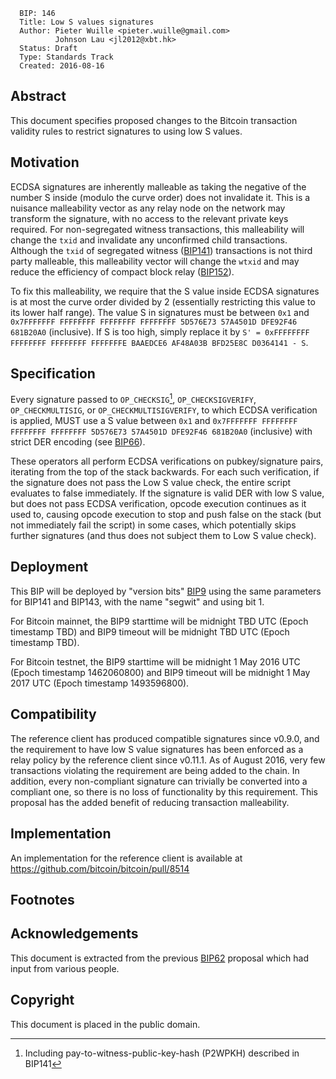 <pre>
  BIP: 146
  Title: Low S values signatures
  Author: Pieter Wuille <pieter.wuille@gmail.com>
          Johnson Lau <jl2012@xbt.hk>
  Status: Draft
  Type: Standards Track
  Created: 2016-08-16
</pre>

==Abstract==

This document specifies proposed changes to the Bitcoin transaction validity rules to restrict signatures to using low S values.


==Motivation==

ECDSA signatures are inherently malleable as taking the negative of the number S inside (modulo the curve order) does not invalidate it. This is a nuisance malleability vector as any relay node on the network may transform the signature, with no access to the relevant private keys required. For non-segregated witness transactions, this malleability will change the <code>txid</code> and invalidate any unconfirmed child transactions. Although the <code>txid</code> of segregated witness ([https://github.com/bitcoin/bips/blob/master/bip-0141.mediawiki BIP141]) transactions is not third party malleable, this malleability vector will change the <code>wtxid</code> and may reduce the efficiency of compact block relay ([https://github.com/bitcoin/bips/blob/master/bip-0152.mediawiki BIP152]).

To fix this malleability, we require that the S value inside ECDSA signatures is at most the curve order divided by 2 (essentially restricting this value to its lower half range). The value S in signatures must be between <code>0x1</code> and <code>0x7FFFFFFF FFFFFFFF FFFFFFFF FFFFFFFF 5D576E73 57A4501D DFE92F46 681B20A0</code> (inclusive). If S is too high, simply replace it by <code>S' = 0xFFFFFFFF FFFFFFFF FFFFFFFF FFFFFFFE BAAEDCE6 AF48A03B BFD25E8C D0364141 - S</code>.


==Specification==

Every signature passed to <code>OP_CHECKSIG</code><ref>Including pay-to-witness-public-key-hash (P2WPKH) described in BIP141</ref>, <code>OP_CHECKSIGVERIFY</code>, <code>OP_CHECKMULTISIG</code>, or <code>OP_CHECKMULTISIGVERIFY</code>, to which ECDSA verification is applied, MUST use a S value between <code>0x1</code> and <code>0x7FFFFFFF FFFFFFFF FFFFFFFF FFFFFFFF 5D576E73 57A4501D DFE92F46 681B20A0</code> (inclusive) with strict DER encoding (see [https://github.com/bitcoin/bips/blob/master/bip-0066.mediawiki BIP66]).

These operators all perform ECDSA verifications on pubkey/signature pairs, iterating from the top of the stack backwards. For each such verification, if the signature does not pass the Low S value check, the entire script evaluates to false immediately. If the signature is valid DER with low S value, but does not pass ECDSA verification, opcode execution continues as it used to, causing opcode execution to stop and push false on the stack (but not immediately fail the script) in some cases, which potentially skips further signatures (and thus does not subject them to Low S value check).


==Deployment==

This BIP will be deployed by "version bits" [https://github.com/bitcoin/bips/blob/master/bip-0009.mediawiki BIP9] using the same parameters for BIP141 and BIP143, with the name "segwit" and using bit 1.

For Bitcoin mainnet, the BIP9 starttime will be midnight TBD UTC (Epoch timestamp TBD) and BIP9 timeout will be midnight TBD UTC (Epoch timestamp TBD).

For Bitcoin testnet, the BIP9 starttime will be midnight 1 May 2016 UTC (Epoch timestamp 1462060800) and BIP9 timeout will be midnight 1 May 2017 UTC (Epoch timestamp 1493596800).


==Compatibility==

The reference client has produced compatible signatures since v0.9.0, and the requirement to have low S value signatures has been enforced as a relay policy by the reference client since v0.11.1. As of August 2016, very few transactions violating the requirement are being added to the chain. In addition, every non-compliant signature can trivially be converted into a compliant one, so there is no loss of functionality by this requirement. This proposal has the added benefit of reducing transaction malleability.


==Implementation==

An implementation for the reference client is available at https://github.com/bitcoin/bitcoin/pull/8514


==Footnotes==
<references />


==Acknowledgements==

This document is extracted from the previous [https://github.com/bitcoin/bips/blob/master/bip-0062.mediawiki BIP62] proposal which had input from various people.


==Copyright==

This document is placed in the public domain.
